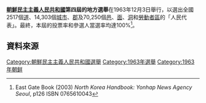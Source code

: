 {{noteTA
|G1=Country
|1=zh:北朝鮮; zh-cn:朝鲜; zh-tw:北韓; zh-hk:朝鮮; zh-sg:朝鲜;
}}

{{Politics of North Korea}}

'''[[朝鮮民主主義人民共和國|朝鮮民主主義人民共和國]]第四屆的地方選舉'''在1963年12月3日舉行，以選出全國2517個[[道_(行政區劃)|道]]、14,303個[[城市|城市]]、[[郡|郡]]及70,250個[[邑|邑]]、[[面_(朝鮮)|面]]、[[洞_(行政区划)|洞]]和[[里_(朝鮮)|勞動者區]]的「人民代表」。最終，本屆的投票率和參選人當選率均達100%<ref>East Gate Book (2003) ''North Korea Handbook: Yonhap News Agency Seoul'', p126 ISBN 0765610043 </ref>。

==資料來源==
{{Reflist}}

{{North Korean elections}}

[[Category:朝鮮民主主義人民共和國選舉|Category:朝鮮民主主義人民共和國選舉]]
[[Category:1963年選舉|Category:1963年選舉]]
[[Category:1963年朝鲜|Category:1963年朝鲜]]